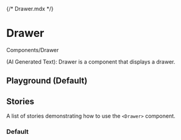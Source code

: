 {/* Drawer.mdx */}



<Meta of={DrawerStories} />

# Drawer

<Subtitle>Components/Drawer</Subtitle>

(AI Generated Text): Drawer is a component that displays a drawer.

## Playground (Default)

<Canvas of={DrawerStories.Default} withToolbar />
<Controls of={DrawerStories.Default} />

## Stories

A list of stories demonstrating how to use the `<Drawer>` component.

### Default

<Canvas of={DrawerStories.Default} />